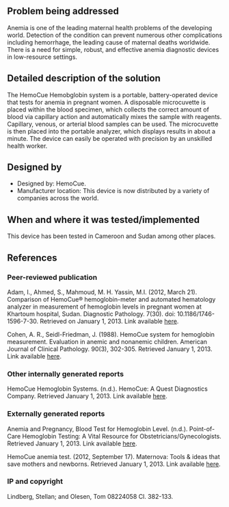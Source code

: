 {{Medical Device
|Health Topic=Maternal mortality 
|Classification=Diagnosis
|Scope=Commercialized
|Location=Africa, Asia, Australia, Europe, North America, South America
|Image=this.jpg
}}
<!-- Please make sure to use the format provided below for consistency between all devices. -->
==Problem being addressed==
Anemia is one of the leading maternal health problems of the developing world.  Detection of the condition can prevent numerous other complications including hemorrhage, the leading cause of maternal deaths worldwide.  There is a need for simple, robust, and effective anemia diagnostic devices in low-resource settings. 

==Detailed description of the solution==
The HemoCue Hemobglobin system is a portable, battery-operated device that tests for anemia in pregnant women.  A disposable microcuvette is placed within the blood specimen, which collects the correct amount of blood via capillary action and automatically mixes the sample with reagents. Capillary, venous, or arterial blood samples can be used. The microcuvette is then placed into the portable analyzer, which displays results in about a minute.  The device can easily be operated with precision by an unskilled health worker. 

==Designed by==
*Designed by: HemoCue.
*Manufacturer location: This device is now distributed by a variety of companies across the world.

==When and where it was tested/implemented ==
This device has been tested in Cameroon and Sudan among other places.

==References==
===Peer-reviewed publication===
Adam, I., Ahmed, S., Mahmoud, M. H. Yassin, M.I. (2012, March 21).  Comparison of HemoCue® hemoglobin-meter and automated hematology analyzer in measurement of hemoglobin levels in pregnant women at Khartoum hospital, Sudan. Diagnostic Pathology.  7(30).  doi: 10.1186/1746-1596-7-30. Retrieved on January 1, 2013. Link available [http://www.ncbi.nlm.nih.gov/pubmed/22436620 here].

Cohen, A. R.,  Seidl-Friedman, J.  (1988). HemoCue system for hemoglobin measurement. Evaluation in anemic and nonanemic children. American Journal of Clinical Pathology. 90(3), 302-305.  Retrieved January 1, 2013. Link available [http://www.ncbi.nlm.nih.gov/pubmed/3414603 here].

===Other internally generated reports===
HemoCue Hemoglobin Systems. (n.d.). HemoCue: A Quest Diagnostics Company. Retrieved January 1, 2013. Link available [http://www.hemocue.com/international/Products/Hemoglobin-1155.html here].

===Externally generated reports===
Anemia and Pregnancy, Blood Test for Hemoglobin Level. (n.d.). Point-of-Care Hemoglobin Testing: A Vital Resource for Obstetricians/Gynecologists. Retrieved January 1, 2013. Link available [http://www.pointofcarebloodtests.com/anemia-and-pregnancy here].

HemoCue anemia test. (2012, September 17).  Maternova: Tools & ideas that save mothers and newborns. Retrieved January 1, 2013. Link available [http://maternova.net/health-innovations/hemocue-anemia-test here].

===IP and copyright===
Lindberg, Stellan; and Olesen, Tom 08224058 Cl. 382-133.

<!-- Add relevant categories, such as [[Category:HIV]] or [[Category:Malaria]] below this line -->